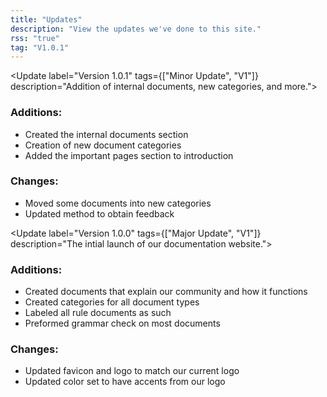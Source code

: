```yaml
---
title: "Updates"
description: "View the updates we've done to this site."
rss: "true"
tag: "V1.0.1"
---
```


<Update label="Version 1.0.1" tags={["Minor Update", "V1"]} description="Addition of internal documents, new categories, and more.">
  ### Additions:

  - Created the internal documents section
  - Creation of new document categories
  - Added the important pages section to introduction

  ### Changes:

  - Moved some documents into new categories
  - Updated method to obtain feedback
</Update>

<Update label="Version 1.0.0" tags={["Major Update", "V1"]} description="The intial launch of our documentation website.">
  ### Additions:

  - Created documents that explain our community and how it functions
  - Created categories for all document types
  - Labeled all rule documents as such
  - Preformed grammar check on most documents

  ### Changes:

  - Updated favicon and logo to match our current logo
  - Updated color set to have accents from our logo
</Update>